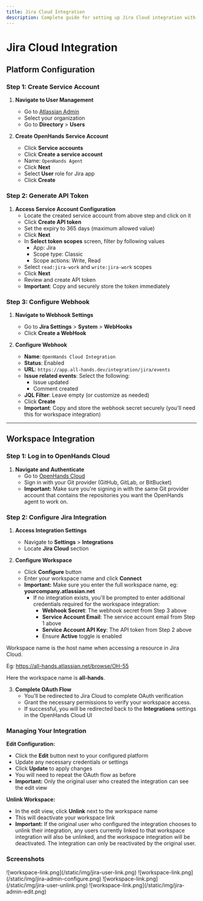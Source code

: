 ```yaml
---
title: Jira Cloud Integration
description: Complete guide for setting up Jira Cloud integration with OpenHands Cloud, including service account creation, API token generation, webhook configuration, and workspace integration setup.
---
```


# Jira Cloud Integration

## Platform Configuration

### Step 1: Create Service Account

1. **Navigate to User Management**
   - Go to [Atlassian Admin](https://admin.atlassian.com/)
   - Select your organization
   - Go to **Directory** > **Users**

2. **Create OpenHands Service Account**
   - Click **Service accounts**
   - Click **Create a service account**
   - Name: `OpenHands Agent`
   - Click **Next**
   - Select **User** role for Jira app
   - Click **Create**

### Step 2: Generate API Token

1. **Access Service Account Configuration**
   - Locate the created service account from above step and click on it
   - Click **Create API token**
   - Set the expiry to 365 days (maximum allowed value)
   - Click **Next**
   - In **Select token scopes** screen, filter by following values
      - App: Jira
      - Scope type: Classic
      - Scope actions: Write, Read
   - Select `read:jira-work` and `write:jira-work` scopes
   - Click **Next**
   - Review and create API token
   - **Important**: Copy and securely store the token immediately

### Step 3: Configure Webhook

1. **Navigate to Webhook Settings**
   - Go to **Jira Settings** > **System** > **WebHooks**
   - Click **Create a WebHook**

2. **Configure Webhook**
   - **Name**: `OpenHands Cloud Integration`
   - **Status**: Enabled
   - **URL**: `https://app.all-hands.dev/integration/jira/events`
   - **Issue related events**: Select the following:
     - Issue updated
     - Comment created
   - **JQL Filter**: Leave empty (or customize as needed)
   - Click **Create**
   - **Important**: Copy and store the webhook secret securely (you'll need this for workspace integration)

---

## Workspace Integration

### Step 1: Log in to OpenHands Cloud

1. **Navigate and Authenticate**
   - Go to [OpenHands Cloud](https://app.all-hands.dev/)
   - Sign in with your Git provider (GitHub, GitLab, or BitBucket)
   - **Important:** Make sure you're signing in with the same Git provider account that contains the repositories you want the OpenHands agent to work on.

### Step 2: Configure Jira Integration

1. **Access Integration Settings**
   - Navigate to **Settings** > **Integrations**
   - Locate **Jira Cloud** section

2. **Configure Workspace**
   - Click **Configure** button
   - Enter your workspace name and click **Connect**
   - **Important:** Make sure you enter the full workspace name, eg: **yourcompany.atlassian.net**
      - If no integration exists, you'll be prompted to enter additional credentials required for the workspace integration:
         - **Webhook Secret**: The webhook secret from Step 3 above
         - **Service Account Email**: The service account email from Step 1 above
         - **Service Account API Key**: The API token from Step 2 above
         - Ensure **Active** toggle is enabled

<Note>
Workspace name is the host name when accessing a resource in Jira Cloud.

Eg: https://all-hands.atlassian.net/browse/OH-55

Here the workspace name is **all-hands**.
</Note>

3. **Complete OAuth Flow**
   - You'll be redirected to Jira Cloud to complete OAuth verification
   - Grant the necessary permissions to verify your workspace access.
   - If successful, you will be redirected back to the **Integrations** settings in the OpenHands Cloud UI

### Managing Your Integration

**Edit Configuration:**
- Click the **Edit** button next to your configured platform
- Update any necessary credentials or settings
- Click **Update** to apply changes
- You will need to repeat the OAuth flow as before
- **Important:** Only the original user who created the integration can see the edit view

**Unlink Workspace:**
- In the edit view, click **Unlink** next to the workspace name
- This will deactivate your workspace link
- **Important:** If the original user who configured the integration chooses to unlink their integration, any users currently linked to that workspace integration will also be unlinked, and the workspace integration will be deactivated. The integration can only be reactivated by the original user.

### Screenshots

<AccordionGroup>
<Accordion title="Workspace link flow">
![workspace-link.png](/static/img/jira-user-link.png)
</Accordion>

<Accordion title="Workspace Configure flow">
![workspace-link.png](/static/img/jira-admin-configure.png)
</Accordion>

<Accordion title="Edit view as a user">
![workspace-link.png](/static/img/jira-user-unlink.png)
</Accordion>

<Accordion title="Edit view as the workspace creator">
![workspace-link.png](/static/img/jira-admin-edit.png)
</Accordion>
</AccordionGroup>
